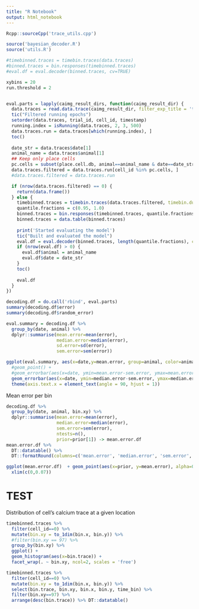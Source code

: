 ```yaml
---
title: "R Notebook"
output: html_notebook
---
```


```r
Rcpp::sourceCpp('trace_utils.cpp')

source('bayesian_decoder.R')
source('utils.R')

#timebinned.traces = timebin.traces(data.traces)
#binned.traces = bin.responses(timebinned.traces)
#eval.df = eval.decoder(binned.traces, cv=TRUE)
```



```r
xybins = 20
run.threshold = 2


eval.parts = lapply(caimg_result_dirs, function(caimg_result_dir) {
  data.traces = read.data.trace(caimg_result_dir, filter_exp_title = 'trial')
  tic("Filtered running epochs")
  setorder(data.traces, trial_id, cell_id, timestamp)
  running.index = isRunning(data.traces, 2, 3, 500)
  data.traces.run = data.traces[which(running.index), ]
  toc()
  
  date_str = data.traces$date[1]
  animal_name = data.traces$animal[1]
  ## Keep only place cells
  pc.cells = subset(place.cell.db, animal==animal_name & date==date_str & is.pc)$cell_id
  data.traces.filtered = data.traces.run[cell_id %in% pc.cells, ]
  #data.traces.filtered = data.traces.run

  if (nrow(data.traces.filtered) == 0) {
    return(data.frame())
  } else {
    timebinned.traces = timebin.traces(data.traces.filtered, timebin.dur.msec=200, xybins=20)
    quantile.fractions = c(0.95, 1.0)
    binned.traces = bin.responses(timebinned.traces, quantile.fractions)
    binned.traces = data.table(binned.traces)
    
    print('Started evaluating the model')
    tic("Built and evaluated the model")
    eval.df = eval.decoder(binned.traces, length(quantile.fractions), cv=TRUE)
    if (nrow(eval.df) > 0) {
      eval.df$animal = animal_name
      eval.df$date = date_str
    }
    toc()
    
    eval.df
  }
})

decoding.df = do.call('rbind', eval.parts)
summary(decoding.df$error)
summary(decoding.df$random_error)
```


```r
eval.summary = decoding.df %>%
  group_by(date, animal) %>%
  dplyr::summarise(mean.error=mean(error),
                   median.error=median(error),
                   sd.error=sd(error),
                   sem.error=sem(error))

ggplot(eval.summary, aes(x=date,y=mean.error, group=animal, color=animal)) +
  #geom_point() +
  #geom_errorbar(aes(x=date, ymin=mean.error-sem.error, ymax=mean.error+sem.error), width=0.2)
  geom_errorbar(aes(x=date, ymin=median.error-sem.error, ymax=median.error+sem.error), width=0.2) +
  theme(axis.text.x = element_text(angle = 90, hjust = 1))
```

Mean error per bin
```r
decoding.df %>%
  group_by(date, animal, bin.xy) %>%
  dplyr::summarise(mean.error=mean(error),
                   median.error=median(error),
                   sem.error=sem(error),
                   ntests=n(),
                   prior=prior[1]) -> mean.error.df
mean.error.df %>%  
  DT::datatable() %>%
  DT::formatRound(columns=c('mean.error', 'median.error', 'sem.error', 'prior'), digits = 3)

ggplot(mean.error.df)  + geom_point(aes(x=prior, y=mean.error), alpha=0.1) +
  xlim(c(0,0.07))
```


# TEST
Distribution of cell's calcium trace at a given location
```r
timebinned.traces %>%
  filter(cell_id==0) %>%
  mutate(bin.xy = to_1dim(bin.x, bin.y)) %>%
  #filter(bin.xy == 97) %>%
  group_by(bin.xy) %>%
  ggplot() +
  geom_histogram(aes(x=bin.trace)) +
  facet_wrap(. ~ bin.xy, ncol=2, scales = 'free')
```


```r
timebinned.traces %>%
  filter(cell_id==0) %>%
  mutate(bin.xy = to_1dim(bin.x, bin.y)) %>%
  select(bin.trace, bin.xy, bin.x, bin.y, time_bin) %>%
  filter(bin.xy==97) %>%
  arrange(desc(bin.trace)) %>% DT::datatable()
```

